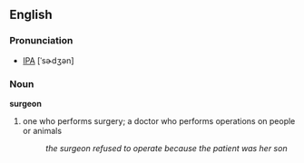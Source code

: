 ==English==

===Pronunciation===
* [[IPA]] [ˈsɚdʒən]

===Noun===
'''surgeon'''

#one who performs surgery; a doctor who performs operations on people or animals
#:''the surgeon refused to operate because the patient was her son''
